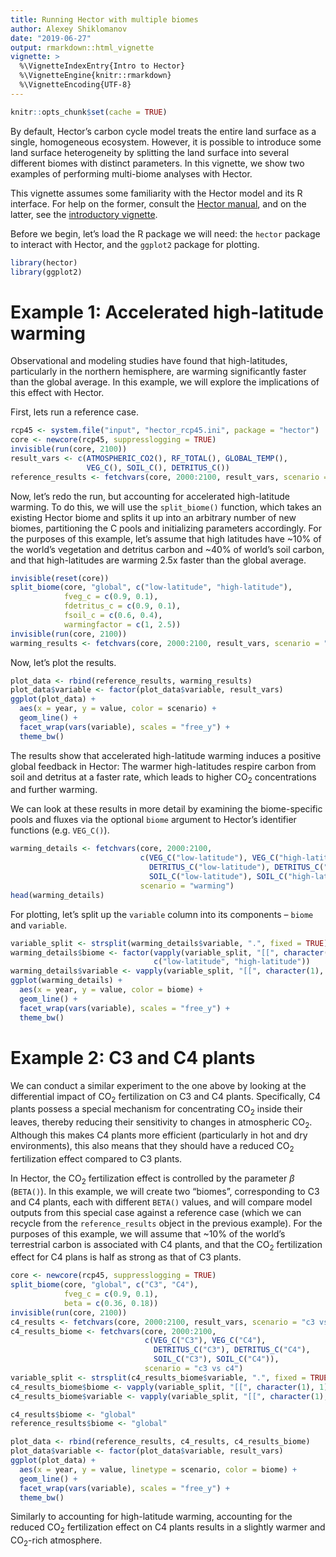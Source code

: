 ```yaml
---
title: Running Hector with multiple biomes
author: Alexey Shiklomanov
date: "2019-06-27"
output: rmarkdown::html_vignette
vignette: >
  %\VignetteIndexEntry{Intro to Hector}
  %\VignetteEngine{knitr::rmarkdown}
  %\VignetteEncoding{UTF-8}
---
```


```r
knitr::opts_chunk$set(cache = TRUE)
```

By default, Hector's carbon cycle model treats the entire land surface as a single, homogeneous ecosystem.
However, it is possible to introduce some land surface heterogeneity by splitting the land surface into several different biomes with distinct parameters.
In this vignette, we show two examples of performing multi-biome analyses with Hector.

This vignette assumes some familiarity with the Hector model and its R interface.
For help on the former, consult the [Hector manual](manual/index.html), and on the latter, see the [introductory vignette](intro-to-hector.html).

Before we begin, let's load the R package we will need: the `hector` package to interact with Hector, and the `ggplot2` package for plotting.

```r
library(hector)
library(ggplot2)
```

# Example 1: Accelerated high-latitude warming

Observational and modeling studies have found that high-latitudes, particularly in the northern hemisphere, are warming significantly faster than the global average.
In this example, we will explore the implications of this effect with Hector.

First, lets run a reference case.

```r
rcp45 <- system.file("input", "hector_rcp45.ini", package = "hector")
core <- newcore(rcp45, suppresslogging = TRUE)
invisible(run(core, 2100))
result_vars <- c(ATMOSPHERIC_CO2(), RF_TOTAL(), GLOBAL_TEMP(),
                 VEG_C(), SOIL_C(), DETRITUS_C())
reference_results <- fetchvars(core, 2000:2100, result_vars, scenario = "reference")
```

Now, let's redo the run, but accounting for accelerated high-latitude warming.
To do this, we will use the `split_biome()` function, which takes an existing Hector biome and splits it up into an arbitrary number of new biomes, partitioning the C pools and initializing parameters accordingly.
For the purposes of this example, let's assume that high latitudes have ~10% of the world's vegetation and detritus carbon and ~40% of world's soil carbon, and that high-latitudes are warming 2.5x faster than the global average.

```r
invisible(reset(core))
split_biome(core, "global", c("low-latitude", "high-latitude"),
            fveg_c = c(0.9, 0.1),
            fdetritus_c = c(0.9, 0.1),
            fsoil_c = c(0.6, 0.4),
            warmingfactor = c(1, 2.5))
invisible(run(core, 2100))
warming_results <- fetchvars(core, 2000:2100, result_vars, scenario = "warming")
```

Now, let's plot the results.

```r
plot_data <- rbind(reference_results, warming_results)
plot_data$variable <- factor(plot_data$variable, result_vars)
ggplot(plot_data) +
  aes(x = year, y = value, color = scenario) +
  geom_line() +
  facet_wrap(vars(variable), scales = "free_y") +
  theme_bw()
```

The results show that accelerated high-latitude warming induces a positive global feedback in Hector:
The warmer high-latitudes respire carbon from soil and detritus at a faster rate, which leads to higher CO~2~ concentrations and further warming.

We can look at these results in more detail by examining the biome-specific pools and fluxes via the optional `biome` argument to Hector's identifier functions (e.g. `VEG_C()`).

```r
warming_details <- fetchvars(core, 2000:2100,
                             c(VEG_C("low-latitude"), VEG_C("high-latitude"),
                               DETRITUS_C("low-latitude"), DETRITUS_C("high-latitude"),
                               SOIL_C("low-latitude"), SOIL_C("high-latitude")),
                             scenario = "warming")
head(warming_details)
```

For plotting, let's split up the `variable` column into its components -- `biome` and `variable`.

```r
variable_split <- strsplit(warming_details$variable, ".", fixed = TRUE)
warming_details$biome <- factor(vapply(variable_split, "[[", character(1), 1),
                                c("low-latitude", "high-latitude"))
warming_details$variable <- vapply(variable_split, "[[", character(1), 2)
ggplot(warming_details) +
  aes(x = year, y = value, color = biome) +
  geom_line() +
  facet_wrap(vars(variable), scales = "free_y") +
  theme_bw()
```

# Example 2: C3 and C4 plants

We can conduct a similar experiment to the one above by looking at the differential impact of CO~2~ fertilization on C3 and C4 plants.
Specifically, C4 plants possess a special mechanism for concentrating CO~2~ inside their leaves, thereby reducing their sensitivity to changes in atmospheric CO~2~.
Although this makes C4 plants more efficient (particularly in hot and dry environments), this also means that they should have a reduced CO~2~ fertilization effect compared to C3 plants.

In Hector, the CO~2~ fertilization effect is controlled by the parameter $\beta$ (`BETA()`).
In this example, we will create two "biomes", corresponding to C3 and C4 plants, each with different `BETA()` values, and will compare model outputs from this special case against a reference case (which we can recycle from the `reference_results` object in the previous example).
For the purposes of this example, we will assume that ~10% of the world's terrestrial carbon is associated with C4 plants, and that the CO~2~ fertilization effect for C4 plans is half as strong as that of C3 plants.

```r
core <- newcore(rcp45, suppresslogging = TRUE)
split_biome(core, "global", c("C3", "C4"),
            fveg_c = c(0.9, 0.1),
            beta = c(0.36, 0.18))
invisible(run(core, 2100))
c4_results <- fetchvars(core, 2000:2100, result_vars, scenario = "c3 vs c4")
c4_results_biome <- fetchvars(core, 2000:2100,
                              c(VEG_C("C3"), VEG_C("C4"),
                                DETRITUS_C("C3"), DETRITUS_C("C4"),
                                SOIL_C("C3"), SOIL_C("C4")),
                              scenario = "c3 vs c4")
variable_split <- strsplit(c4_results_biome$variable, ".", fixed = TRUE)
c4_results_biome$biome <- vapply(variable_split, "[[", character(1), 1)
c4_results_biome$variable <- vapply(variable_split, "[[", character(1), 2)

c4_results$biome <- "global"
reference_results$biome <- "global"

plot_data <- rbind(reference_results, c4_results, c4_results_biome)
plot_data$variable <- factor(plot_data$variable, result_vars)
ggplot(plot_data) +
  aes(x = year, y = value, linetype = scenario, color = biome) +
  geom_line() +
  facet_wrap(vars(variable), scales = "free_y") +
  theme_bw()
```

Similarly to accounting for high-latitude warming, accounting for the reduced CO~2~ fertilization effect on C4 plants results in a slightly warmer and CO~2~-rich atmosphere.
